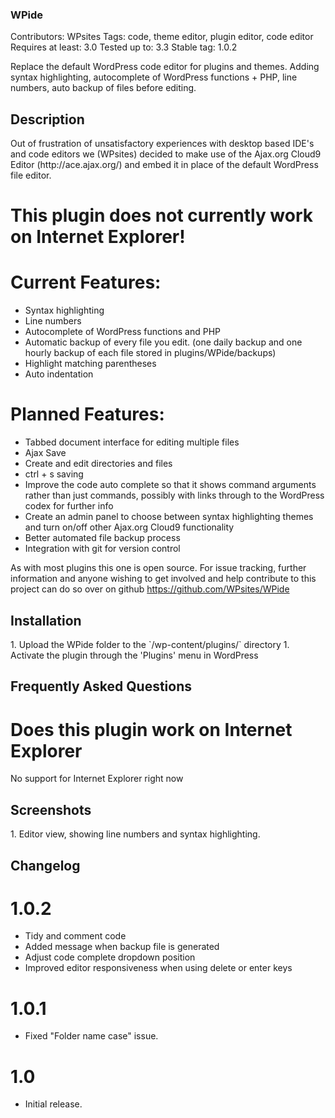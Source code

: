 === WPide ===
Contributors: WPsites
Tags: code, theme editor, plugin editor, code editor
Requires at least: 3.0
Tested up to: 3.3
Stable tag: 1.0.2

Replace the default WordPress code editor for plugins and themes. Adding syntax highlighting, autocomplete of WordPress functions + PHP, line numbers, auto backup of files before editing.

== Description ==

Out of frustration of unsatisfactory experiences with desktop based IDE's and code editors we (WPsites) decided to make use of the Ajax.org Cloud9 Editor (http://ace.ajax.org/) and embed it in place of the default WordPress file editor.

= This plugin does not currently work on Internet Explorer! =

= Current Features: =

*   Syntax highlighting
*   Line numbers
*   Autocomplete of WordPress functions and PHP
*   Automatic backup of every file you edit. (one daily backup and one hourly backup of each file stored in plugins/WPide/backups)
*   Highlight matching parentheses
*   Auto indentation

= Planned Features: =

*   Tabbed document interface for editing multiple files
*   Ajax Save
*   Create and edit directories and files
*   ctrl + s saving
*   Improve the code auto complete so that it shows command arguments rather than just commands, possibly with links through to the WordPress codex for further info
*   Create an admin panel to choose between syntax highlighting themes and turn on/off other Ajax.org Cloud9 functionality
*   Better automated file backup process 
*   Integration with git for version control


As with most plugins this one is open source. For issue tracking, further information and anyone wishing to get involved and help contribute to this project can do so over on github https://github.com/WPsites/WPide



== Installation ==

1. Upload the WPide folder to the `/wp-content/plugins/` directory
1. Activate the plugin through the 'Plugins' menu in WordPress

== Frequently Asked Questions ==

= Does this plugin work on Internet Explorer =

No support for Internet Explorer right now

== Screenshots ==

1. Editor view, showing line numbers and syntax highlighting.

== Changelog ==

= 1.0.2 =
* Tidy and comment code
* Added message when backup file is generated
* Adjust code complete dropdown position
* Improved editor responsiveness when using delete or enter keys

= 1.0.1 =
* Fixed "Folder name case" issue.

= 1.0 =
* Initial release.
